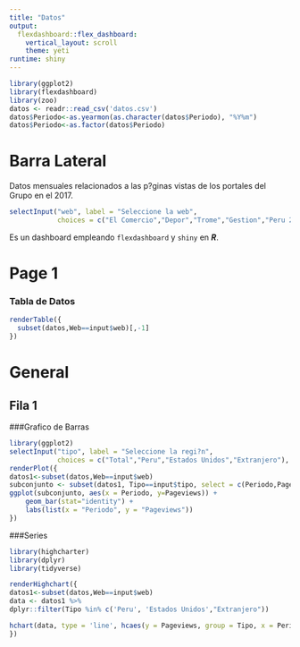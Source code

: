 ```yaml
---
title: "Datos"
output: 
  flexdashboard::flex_dashboard:
    vertical_layout: scroll
    theme: yeti
runtime: shiny
---
```


```r
library(ggplot2)
library(flexdashboard)
library(zoo)
datos <- readr::read_csv('datos.csv')
datos$Periodo<-as.yearmon(as.character(datos$Periodo), "%Y%m")
datos$Periodo<-as.factor(datos$Periodo)
```

Barra Lateral {.sidebar .mobile}
=======================================================================

Datos mensuales relacionados a las p?ginas vistas de los portales del Grupo en el 2017.

```r

selectInput("web", label = "Seleccione la web",
            choices = c("El Comercio","Depor","Trome","Gestion","Peru 21","Publimetro","Peru.com"), selected = "El Comercio")
```

Es un dashboard empleando `flexdashboard` y `shiny` en ***R***. 

Page 1 
=======================================================================

### Tabla de Datos

```r

renderTable({
  subset(datos,Web==input$web)[,-1]
})

```

General {data-orientation=rows}
=======================================================================



Fila 1 {.tabset}
-----------------------------------------------------------------------

###Grafico de Barras

```r
library(ggplot2)
selectInput("tipo", label = "Seleccione la regi?n",
            choices = c("Total","Peru","Estados Unidos","Extranjero"), selected = "Total")
renderPlot({
datos1<-subset(datos,Web==input$web)
subconjunto <- subset(datos1, Tipo==input$tipo, select = c(Periodo,Pageviews))
ggplot(subconjunto, aes(x = Periodo, y=Pageviews)) +
    geom_bar(stat="identity") +
    labs(list(x = "Periodo", y = "Pageviews"))
})
```


###Series

```r
library(highcharter)
library(dplyr)
library(tidyverse)

renderHighchart({
datos1<-subset(datos,Web==input$web)
data <- datos1 %>%
dplyr::filter(Tipo %in% c('Peru', 'Estados Unidos',"Extranjero")) 

hchart(data, type = 'line', hcaes(y = Pageviews, group = Tipo, x = Periodo))
})
```

